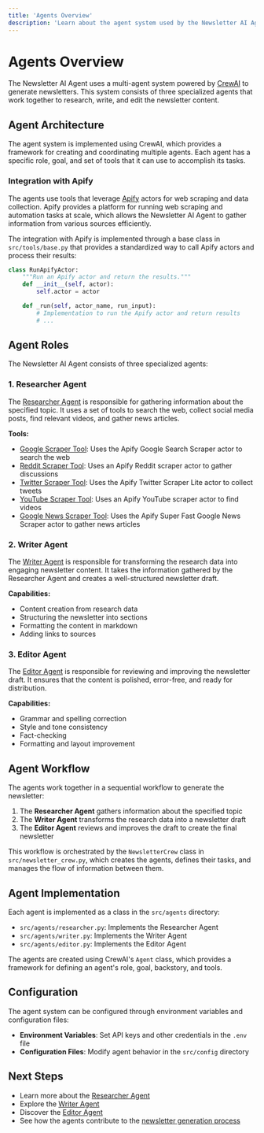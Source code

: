 ```yaml
---
title: 'Agents Overview'
description: 'Learn about the agent system used by the Newsletter AI Agent'
---
```


# Agents Overview

The Newsletter AI Agent uses a multi-agent system powered by [CrewAI](https://github.com/joaomdmoura/crewAI) to generate newsletters. This system consists of three specialized agents that work together to research, write, and edit the newsletter content.

## Agent Architecture

The agent system is implemented using CrewAI, which provides a framework for creating and coordinating multiple agents. Each agent has a specific role, goal, and set of tools that it can use to accomplish its tasks.

### Integration with Apify

The agents use tools that leverage [Apify](https://apify.com) actors for web scraping and data collection. Apify provides a platform for running web scraping and automation tasks at scale, which allows the Newsletter AI Agent to gather information from various sources efficiently.

The integration with Apify is implemented through a base class in `src/tools/base.py` that provides a standardized way to call Apify actors and process their results:

```python
class RunApifyActor:
    """Run an Apify actor and return the results."""
    def __init__(self, actor):
        self.actor = actor

    def _run(self, actor_name, run_input):
        # Implementation to run the Apify actor and return results
        # ...
```

## Agent Roles

The Newsletter AI Agent consists of three specialized agents:

### 1. Researcher Agent

The [Researcher Agent](/agents/researcher) is responsible for gathering information about the specified topic. It uses a set of tools to search the web, collect social media posts, find relevant videos, and gather news articles.

**Tools:**
- [Google Scraper Tool](/tools/google-search): Uses the Apify Google Search Scraper actor to search the web
- [Reddit Scraper Tool](/tools/reddit): Uses an Apify Reddit scraper actor to gather discussions
- [Twitter Scraper Tool](/tools/twitter): Uses the Apify Twitter Scraper Lite actor to collect tweets
- [YouTube Scraper Tool](/tools/youtube): Uses an Apify YouTube scraper actor to find videos
- [Google News Scraper Tool](/tools/google-news): Uses the Apify Super Fast Google News Scraper actor to gather news articles

### 2. Writer Agent

The [Writer Agent](/agents/writer) is responsible for transforming the research data into engaging newsletter content. It takes the information gathered by the Researcher Agent and creates a well-structured newsletter draft.

**Capabilities:**
- Content creation from research data
- Structuring the newsletter into sections
- Formatting the content in markdown
- Adding links to sources

### 3. Editor Agent

The [Editor Agent](/agents/editor) is responsible for reviewing and improving the newsletter draft. It ensures that the content is polished, error-free, and ready for distribution.

**Capabilities:**
- Grammar and spelling correction
- Style and tone consistency
- Fact-checking
- Formatting and layout improvement

## Agent Workflow

The agents work together in a sequential workflow to generate the newsletter:

1. The **Researcher Agent** gathers information about the specified topic
2. The **Writer Agent** transforms the research data into a newsletter draft
3. The **Editor Agent** reviews and improves the draft to create the final newsletter

This workflow is orchestrated by the `NewsletterCrew` class in `src/newsletter_crew.py`, which creates the agents, defines their tasks, and manages the flow of information between them.

## Agent Implementation

Each agent is implemented as a class in the `src/agents` directory:

- `src/agents/researcher.py`: Implements the Researcher Agent
- `src/agents/writer.py`: Implements the Writer Agent
- `src/agents/editor.py`: Implements the Editor Agent

The agents are created using CrewAI's `Agent` class, which provides a framework for defining an agent's role, goal, backstory, and tools.

## Configuration

The agent system can be configured through environment variables and configuration files:

- **Environment Variables**: Set API keys and other credentials in the `.env` file
- **Configuration Files**: Modify agent behavior in the `src/config` directory

## Next Steps

- Learn more about the [Researcher Agent](/agents/researcher)
- Explore the [Writer Agent](/agents/writer)
- Discover the [Editor Agent](/agents/editor)
- See how the agents contribute to the [newsletter generation process](/features/newsletter-generation)
